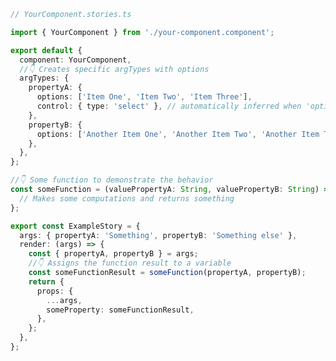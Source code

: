 ```ts
// YourComponent.stories.ts

import { YourComponent } from './your-component.component';

export default {
  component: YourComponent,
  //👇 Creates specific argTypes with options
  argTypes: {
    propertyA: {
      options: ['Item One', 'Item Two', 'Item Three'],
      control: { type: 'select' }, // automatically inferred when 'options' is defined
    },
    propertyB: {
      options: ['Another Item One', 'Another Item Two', 'Another Item Three'],
    },
  },
};

//👇 Some function to demonstrate the behavior
const someFunction = (valuePropertyA: String, valuePropertyB: String) => {
  // Makes some computations and returns something
};

export const ExampleStory = {
  args: { propertyA: 'Something', propertyB: 'Something else' },
  render: (args) => {
    const { propertyA, propertyB } = args;
    //👇 Assigns the function result to a variable
    const someFunctionResult = someFunction(propertyA, propertyB);
    return {
      props: {
        ...args,
        someProperty: someFunctionResult,
      },
    };
  },
};
```
